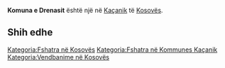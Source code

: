{{Fshat në 
 | Emri                = Komuna e Drenasit
 | EmriAlt                = 
 | NAME_SHORT_FORM=      
 | NAME_GENERIC=      
 | NAME_SORT_NAME_RO=      KOMUNAEDRENASIT
 | FULL_NAME_RO = Komuna e Drenasit
 | FULL_NAME_ND_RO=Komuna e Drenasit
 | SORT_NAME_RG=DRENASIT KOMUNAE
 | FULL_NAME_RG=Drenasit, Komuna e
 | FULL_NAME_ND_RG=Drenasit, Komuna e
 | SRP_NAME_SHORT_FORM=      
 | SRP_NAME_GENERIC=      
 | SRP_NAME_SORT_NAME_RO=      
 | SRP_FULL_NAME_RO = 
 | SRP_FULL_NAME_ND_RO=
 | SRP_SORT_NAME_RG=
 | SRP_FULL_NAME_RG=
 | SRP_FULL_NAME_ND_RG=
 | Emri (Rasa dhanore) = 
 | Figura              = 
 | Shteti              = Kosovo
 | Komuna              = Kaçanik
 | Kodi postar         = 
 | Sipërfaqja          = 

 | Popullsia           = 

 | Regj. i popullsisë  = 
 | Dend. e popullsisë  = 
 | Faqja zyrtare       = 
 <!--- Koordinatat ----> 
 | Gjerësia            = 42.6
 | Gjatësia            = 20.866667
 | Lartësia            = 
}}
'''Komuna e Drenasit''' është një [[]] në [[Kaçanik]] të [[Kosovës]].

<!-- == Gjeografia == -->
<!-- == Historia == -->
<!-- == Demografia == -->
== Shih edhe ==
{{Komuna Kaçanik}}
{{Kosovo-Administrata-Cung}}

[[Kategoria:Fshatra në Kosovës]]
[[Kategoria:Fshatra në Kommunes Kaçanik]]
[[Kategoria:Vendbanime në Kosovës]]